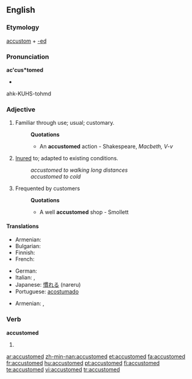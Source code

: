 ==English==

===Etymology===
[[accustom]] + [[-ed]]

===Pronunciation===
'''ac'cus*tomed'''
*{{audio|En-ca-accustomed.ogg|Audio (CA)}}
ahk-KUHS-tohmd

===Adjective===
{{en-adj}}

# Familiar through use; usual; customary.
#:'''Quotations'''
#:*An '''accustomed''' action - Shakespeare, ''Macbeth, V-v''
# [[inure|Inured]] to; adapted to existing conditions.
#:''accustomed to walking long distances''
#:''accustomed to cold''
# {{obsolete}} Frequented by customers
#:'''Quotations'''
#:*A well '''accustomed''' shop - Smollett

====Translations====
{{trans-top|familiar}}
* Armenian: {{t|hy|սովորական|tr=sovorakan|sc=Armn}}
* Bulgarian: {{t|bg|свикнал|sc=Cyrl}}
* Finnish: {{t+|fi|tottunut}}
* French: {{t+|fr|accoutumé}}
{{trans-mid}}
* German: {{t+|de|gewohnt}}
* Italian: {{t-|it|abituato}}, {{t+|it|avvezzo}}
* Japanese: [[慣れる]] (nareru)
* Portuguese: [[acostumado]] {{m}}
{{trans-bottom}}
{{trans-top|inured to; adapted to existing conditions}}
* Armenian: {{t|hy|սովոր|tr=sovor|sc=Armn}},  {{t|hy|վարժված|tr=varžvaç|sc=Armn}}
{{trans-mid}}
{{trans-bottom}}

===Verb===
'''accustomed'''

# {{past of|[[accustom]]}}

[[ar:accustomed]]
[[zh-min-nan:accustomed]]
[[et:accustomed]]
[[fa:accustomed]]
[[fr:accustomed]]
[[hu:accustomed]]
[[pt:accustomed]]
[[fi:accustomed]]
[[te:accustomed]]
[[vi:accustomed]]
[[tr:accustomed]]